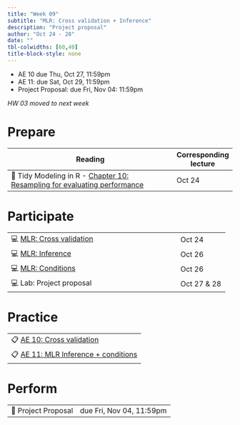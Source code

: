 ```yaml
---
title: "Week 09"
subtitle: "MLR: Cross validation + Inference"
description: "Project proposal"
author: "Oct 24 - 28"
date: ""
tbl-colwidths: [60,40]
title-block-style: none
---
```


::: callout-important
-   AE 10 due Thu, Oct 27, 11:59pm
-   AE 11: due Sat, Oct 29, 11:59pm
-   Project Proposal: due Fri, Nov 04: 11:59pm

*HW 03 moved to next week*
:::

# Prepare

| Reading                                                                                                           | Corresponding lecture |
|--------------------------------------------------------|----------------|
| 📖 Tidy Modeling in R - [Chapter 10: Resampling for evaluating performance](https://www.tmwr.org/resampling.html) | Oct 24                |

# Participate

|                                                                |             |
|--------------------------------------------------------|----------------|
| 💻 [MLR: Cross validation](../slides/16-cross-validation.html) | Oct 24      |
| 💻 [MLR: Inference](../slides/17-mlr-inference.html)           | Oct 26      |
| 💻 [MLR: Conditions](../slides/18-mlr-conditions.html)         | Oct 26      |
| 💻 Lab: Project proposal                                       | Oct 27 & 28 |

# Practice

|                                                                        |
|------------------------------------------------------------------------|
| 📋 [AE 10: Cross validation](../ae/ae-10-cross-validation.html)        |
| 📋 [AE 11: MLR Inference + conditions](../ae/ae-11-mlr-inference.html) |

# Perform

|                     |                          |
|---------------------|--------------------------|
| 📝 Project Proposal | due Fri, Nov 04, 11:59pm |
